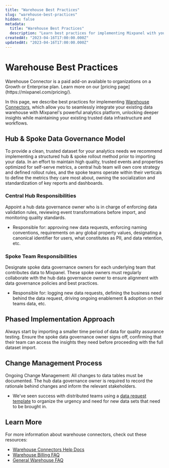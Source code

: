```yaml
---
title: "Warehouse Best Practices"
slug: "warehouse-best-practices"
hidden: false
metadata: 
  title: "Warehouse Best Practices"
  description: "Learn best practices for implementing Mixpanel with your data warehouse to maintain high-quality data governance and successful analytics outcomes."
createdAt: "2023-04-16T17:00:00.000Z"
updatedAt: "2023-04-16T17:00:00.000Z"
---
```



# Warehouse Best Practices

<Callout type="info">
Warehouse Connector is a paid add-on available to organizations on a Growth or Enterprise plan. Learn more on our [pricing page](https://mixpanel.com/pricing/).
</Callout>

In this page, we describe best practices for implementing [Warehouse Connectors](http://mixpanel.com/docs/tracking-methods/warehouse-connectors), which allow you to seamlessly integrate your existing data warehouse with Mixpanel's powerful analytics platform, unlocking deeper insights while maintaining your existing trusted data infrastructure and workflows.


## Hub & Spoke Data Governance Model

To provide a clean, trusted dataset for your analytics needs we recommend implementing a structured hub & spoke rollout method prior to importing your data. In an effort to maintain high quality, trusted events and properties optimized for self-serve metrics, a central hub team will own core strategy and defined rollout rules, and the spoke teams operate within their verticals to define the metrics they care most about, owning the socialization and standardization of key reports and dashboards.

### Central Hub Responsibilities

Appoint a hub data governance owner who is in charge of enforcing data validation rules, reviewing event transformations before import, and monitoring quality standards.
   * Responsible for: approving new data requests, enforcing naming conventions, requirements on any global property values, designating a canonical identifier for users, what constitutes as PII, and data retention, etc.

### Spoke Team Responsibilities

Designate spoke data governance owners for each underlying team that contributes data to Mixpanel. These spoke owners must regularly collaborate with the hub data governance owner to ensure alignment with data governance policies and best practices.
   * Responsible for: logging new data requests, defining the business need behind the data request, driving ongoing enablement & adoption on their teams data, etc.

## Phased Implementation Approach

Always start by importing a smaller time period of data for quality assurance testing. Ensure the spoke data governance owner signs off, confirming that their team can access the insights they need before proceeding with the full dataset import.

## Change Management Process

Ongoing Change Management: All changes to data tables must be documented. The hub data governance owner is required to record the rationale behind changes and inform the relevant stakeholders.
   * We've seen success with distributed teams using a [data request template](https://docs.google.com/spreadsheets/d/1Bx0LpGi5JoyWVCLU3UlmEBpvy09wFrLNH1HWHPnTe6A/edit?gid=0#gid=0) to organize the urgency and need for new data sets that need to be brought in.

## Learn More

For more information about warehouse connectors, check out these resources:

* [Warehouse Connectors Help Docs](http://mixpanel.com/docs/tracking-methods/warehouse-connectors)
* [Warehouse Billing FAQ](http://mixpanel.com/docs/tracking-methods/warehouse-connectors#billing-faq)
* [General Warehouse FAQ](http://mixpanel.com/docs/tracking-methods/warehouse-connectors#faq)
